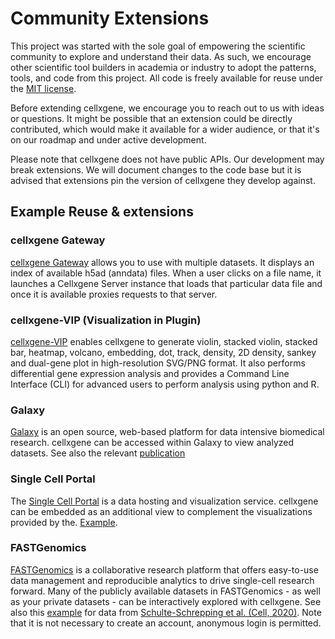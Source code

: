 # Community Extensions

This project was started with the sole goal of empowering the scientific community to explore and understand their data. As such, we encourage other scientific tool builders in academia or industry to adopt the patterns, tools, and code from this project. All code is freely available for reuse under the [MIT license](https://opensource.org/licenses/MIT).

Before extending cellxgene, we encourage you to reach out to us with ideas or questions. It might be possible that an extension could be directly contributed, which would make it available for a wider audience, or that it's on our roadmap and under active development.

Please note that cellxgene does not have public APIs. Our development may break extensions. We will document changes to the code base but it is advised that extensions pin the version of cellxgene they develop against.

## Example Reuse & extensions

### cellxgene Gateway

[cellxgene Gateway](https://github.com/Novartis/cellxgene-gateway) allows you to use with multiple datasets. It displays an index of available h5ad \(anndata\) files. When a user clicks on a file name, it launches a Cellxgene Server instance that loads that particular data file and once it is available proxies requests to that server.

### cellxgene-VIP \(Visualization in Plugin\)

[cellxgene-VIP](https://github.com/interactivereport/cellxgene_VIP) enables cellxgene to generate violin, stacked violin, stacked bar, heatmap, volcano, embedding, dot, track, density, 2D density, sankey and dual-gene plot in high-resolution SVG/PNG format. It also performs differential gene expression analysis and provides a Command Line Interface \(CLI\) for advanced users to perform analysis using python and R.

### Galaxy

[Galaxy](https://singlecell.usegalaxy.eu/) is an open source, web-based platform for data intensive biomedical research. cellxgene can be accessed within Galaxy to view analyzed datasets. See also the relevant [publication](https://www.biorxiv.org/content/10.1101/2020.06.06.137570v1.full.pdf)

### Single Cell Portal

The [Single Cell Portal](https://singlecell.broadinstitute.org/single_cell) is a data hosting and visualization service. cellxgene can be embedded as an additional view to complement the visualizations provided by the. [Example](https://singlecell.broadinstitute.org/single_cell/study/SCP807/atlas-of-healthy-and-shiv-infected-non-human-primate-lung-and-ileum-ace2-cells).

### FASTGenomics

[FASTGenomics](https://beta.fastgenomics.org/) is a collaborative research platform that offers easy-to-use data management and reproducible analytics to drive single-cell research forward. Many of the publicly available datasets in FASTGenomics - as well as your private datasets - can be interactively explored with cellxgene. See also this [example](https://beta.fastgenomics.org/datasets/detail-dataset-952687f71ef34322a850553c4a24e82e#Cellxgene) for data from [Schulte-Schrepping et al. \(Cell, 2020\)](https://beta.fastgenomics.org/p/schulte-schrepping_covid19). Note that it is not necessary to create an account, anonymous login is permitted.

